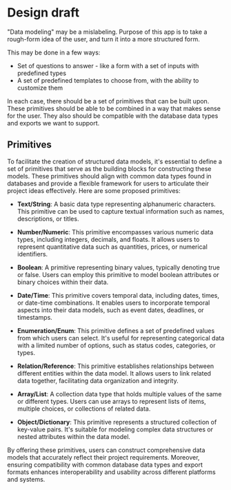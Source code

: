 
# Design draft

"Data modeling" may be a mislabeling. Purpose of this app is to take a rough-form idea of the user,
and turn it into a more structured form.

This may be done in a few ways:
- Set of questions to answer - like a form with a set of inputs with predefined types
- A set of predefined templates to choose from, with the ability to customize them

In each case, there should be a set of primitives that can be built upon. These primitives should be
able to be combined in a way that makes sense for the user. They also should be compatible with the
database data types and exports we want to support.

## Primitives

To facilitate the creation of structured data models, it's essential to define a set of primitives
that serve as the building blocks for constructing these models. These primitives should align
with common data types found in databases and provide a flexible framework for users to articulate
their project ideas effectively. Here are some proposed primitives:

- **Text/String**: A basic data type representing alphanumeric characters.
This primitive can be used to capture textual information such as names, descriptions, or titles.

- **Number/Numeric**: This primitive encompasses various numeric data types,
including integers, decimals, and floats.
It allows users to represent quantitative data such as quantities, prices, or numerical identifiers.

- **Boolean**: A primitive representing binary values,
typically denoting true or false. Users can employ this primitive
to model boolean attributes or binary choices within their data.

- **Date/Time**: This primitive covers temporal data, including dates,
times, or date-time combinations. It enables users to incorporate temporal
aspects into their data models, such as event dates, deadlines, or timestamps.

- **Enumeration/Enum**: This primitive defines a set of predefined values
from which users can select. It's useful for representing categorical data with
a limited number of options, such as status codes, categories, or types.

- **Relation/Reference**: This primitive establishes relationships between
different entities within the data model. It allows users to link related data together,
facilitating data organization and integrity.

- **Array/List**: A collection data type that holds multiple values of the same or different types.
Users can use arrays to represent lists of items, multiple choices, or collections of related data.

- **Object/Dictionary**: This primitive represents a structured collection of key-value pairs.
It's suitable for modeling complex data structures or nested attributes within the data model.

By offering these primitives, users can construct comprehensive data models that
accurately reflect their project requirements. Moreover, ensuring compatibility
with common database data types and export formats enhances
interoperability and usability across different platforms and systems.
